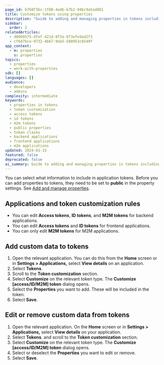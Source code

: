 ```yaml
---
page_id: b760f3bc-1f80-4edb-b7b2-94bc9a5ad081
title: Customize tokens using properties
description: "Guide to adding and managing properties in tokens including token customization rules for different application types and token types"
sidebar:
  order: 2
relatedArticles:
  - d8069575-dfef-421d-8f3a-8f3efe9ad2f3
  - cf687bce-9732-4b67-9da5-580953c8549f
app_context:
  - m: properties
    s: properties
topics:
  - properties
  - work-with-properties
sdk: []
languages: []
audience:
  - developers
  - admins
complexity: intermediate
keywords:
  - properties in tokens
  - token customization
  - access tokens
  - id tokens
  - m2m tokens
  - public properties
  - token claims
  - backend applications
  - frontend applications
  - m2m applications
updated: 2024-01-15
featured: false
deprecated: false
ai_summary: Guide to adding and managing properties in tokens including token customization rules for different application types and token types.
---
```


You can select what information to include in application tokens. Before you can add properties to tokens, they need to be set to **public** in the property settings. See [Add and manage properties](/properties/work-with-properties/manage-properties/).

## Applications and token customization rules

- You can edit **Access tokens**, **ID tokens**, and **M2M tokens** for backend applications.
- You can edit **Access tokens** and **ID tokens** for frontend applications.
- You can only edit **M2M tokens** for M2M applications.

## Add custom data to tokens

1. Open the relevant application. You can do this from the **Home** screen or in **Settings > Applications,** select **View details** on an application.
2. Select **Tokens**.
3. Scroll to the **Token customization** section.
4. Select **Customize** on the relevant token type. The **Customize [access/ID/M2M] token** dialog opens.
5. Select the **Properties** you want to add. These will be included in the token.
6. Select **Save**.

## Edit or remove custom data from tokens

1. Open the relevant application. On the **Home** screen or in **Settings > Applications,** select **View details** on your application.
2. Select **Tokens**. and scroll to the **Token customization** section.
3. Select **Customize** on the relevant token type. The **Customize [access/ID/M2M] token** dialog opens.
4. Select or deselect the **Properties** you want to edit or remove.
5. Select **Save**.
